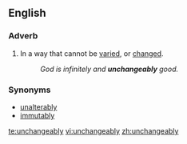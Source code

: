 ==English==

===Adverb===
{{en-adv}}

# In a way that cannot be [[vary|varied]], or [[change#Verb|changed]].
#:''God is infinitely and '''unchangeably''' good.''

===Synonyms===
* [[unalterably]]
* [[immutably]]

[[te:unchangeably]]
[[vi:unchangeably]]
[[zh:unchangeably]]